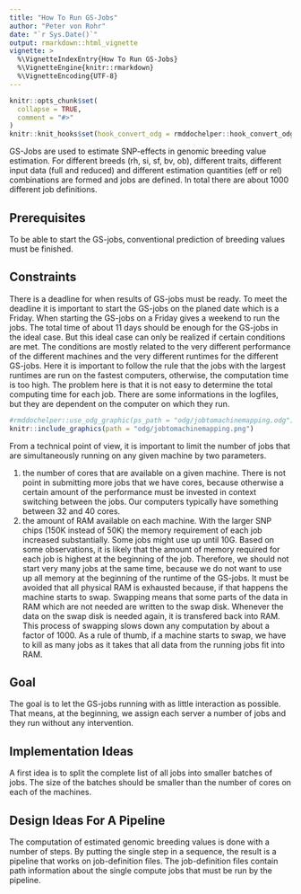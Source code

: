 ```yaml
---
title: "How To Run GS-Jobs"
author: "Peter von Rohr"
date: "`r Sys.Date()`"
output: rmarkdown::html_vignette
vignette: >
  %\VignetteIndexEntry{How To Run GS-Jobs}
  %\VignetteEngine{knitr::rmarkdown}
  %\VignetteEncoding{UTF-8}
---
```


```r
knitr::opts_chunk$set(
  collapse = TRUE,
  comment = "#>"
)
knitr::knit_hooks$set(hook_convert_odg = rmddochelper::hook_convert_odg)
```


GS-Jobs are used to estimate SNP-effects in genomic breeding value estimation. For different breeds (rh, si, sf, bv, ob), different traits, different input data (full and reduced) and different estimation quantities (eff or rel) combinations are formed and jobs are defined. In total there are about 1000 different job definitions. 


## Prerequisites
To be able to start the GS-jobs, conventional prediction of breeding values must be finished. 


## Constraints
There is a deadline for when results of GS-jobs must be ready. To meet the deadline it is important to start the GS-jobs on the planed date which is a Friday. When starting the GS-jobs on a Friday gives a weekend to run the jobs. The total time of about 11 days should be enough for the GS-jobs in the ideal case. But this ideal case can only be realized if certain conditions are met. The conditions are mostly related to the very different performance of the different machines and the very different runtimes for the different GS-jobs. Here it is important to follow the rule that the jobs with the largest runtimes are run on the fastest computers, otherwise, the computation time is too high. The problem here is that it is not easy to determine the total computing time for each job. There are some informations in the logfiles, but they are dependent on the computer on which they run.

```r
#rmddochelper::use_odg_graphic(ps_path = "odg/jobtomachinemapping.odg")
knitr::include_graphics(path = "odg/jobtomachinemapping.png")
```


From a technical point of view, it is important to limit the number of jobs that are simultaneously running on any given machine by two parameters. 

1. the number of cores that are available on a given machine. There is not point in submitting more jobs that we have cores, because otherwise a certain amount of the performance must be invested in context switching between the jobs. Our computers typically have something between 32 and 40 cores.
2. the amount of RAM available on each machine. With the larger SNP chips (150K instead of 50K) the memory requirement of each job increased substantially. Some jobs might use up until 10G. Based on some observations, it is likely that the amount of memory required for each job is highest at the beginning of the job. Therefore, we should not start very many jobs at the same time, because we do not want to use up all memory at the beginning of the runtime of the GS-jobs. It must be avoided that all physical RAM is exhausted because, if that happens the machine starts to swap. Swapping means that some parts of the data in RAM which are not needed are written to the swap disk. Whenever the data on the swap disk is needed again, it is transfered back into RAM. This process of swapping slows down any computation by about a factor of 1000. As a rule of thumb, if a machine starts to swap, we have to kill as many jobs as it takes that all data from the running jobs fit into RAM.  



## Goal
The goal is to let the GS-jobs running with as little interaction as possible. That means, at the beginning, we assign each server a number of jobs and they run without any intervention. 


## Implementation Ideas
A first idea is to split the complete list of all jobs into smaller batches of jobs. The size of the batches should be smaller than the number of cores on each of the machines.  


## Design Ideas For A Pipeline
The computation of estimated genomic breeding values is done with a number of steps. By putting the single step in a sequence, the result is a pipeline that works on job-definition files. The job-definition files contain path information about the single compute jobs that must be run by the pipeline. 


